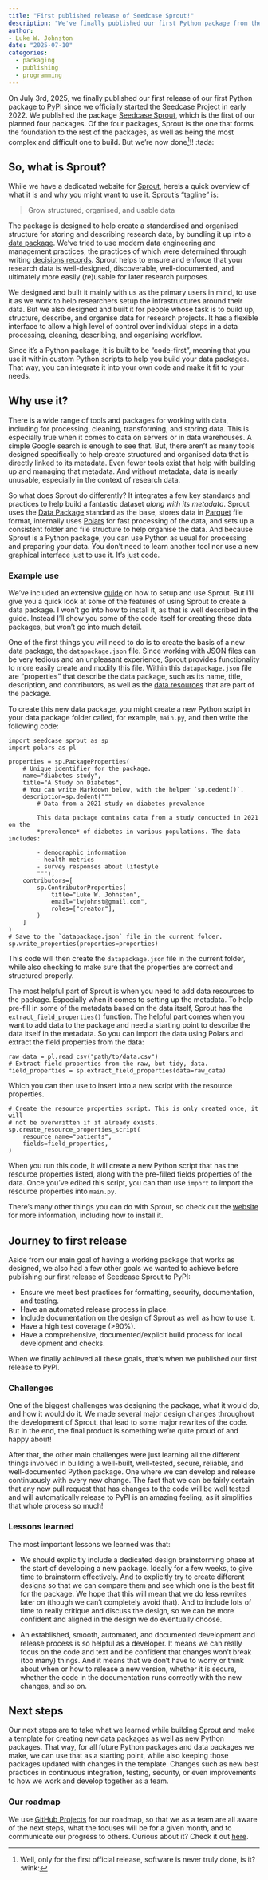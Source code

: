 ```yaml
---
title: "First published release of Seedcase Sprout!"
description: "We've finally published our first Python package from the Seedcase Project :tada: :tada:"
author:
- Luke W. Johnston
date: "2025-07-10"
categories:
  - packaging
  - publishing
  - programming
---
```


On July 3rd, 2025, we finally published our first release of our first
Python package to [PyPI](https://pypi.org/project/seedcase-sprout) since
we officially started the Seedcase Project in early 2022. We published
the package [Seedcase Sprout](https://sprout.seedcase-project.org),
which is the first of our planned four packages. Of the four packages,
Sprout is the one that forms the foundation to the rest of the packages,
as well as being the most complex and difficult one to build. But we're
now done[^1]!! :tada:

[^1]: Well, only for the first official release, software is never truly
    done, is it? :wink:

## So, what is Sprout?

While we have a dedicated website for
[Sprout](https://sprout.seedcase-project.org), here's a quick overview
of what it is and why you might want to use it. Sprout's "tagline" is:

> Grow structured, organised, and usable data

The package is designed to help create a standardised and organised
structure for storing and describing research data, by bundling it up
into a [data
package](https://decisions.seedcase-project.org/why-frictionless-data/).
We've tried to use modern data engineering and management practices, the
practices of which were determined through writing [decisions
records](https://decisions.seedcase-project.org/). Sprout helps to
ensure and enforce that your research data is well-designed,
discoverable, well-documented, and ultimately more easily (re)usable for
later research purposes.

We designed and built it mainly with us as the primary users in mind, to
use it as we work to help researchers setup the infrastructures around
their data. But we also designed and built it for people whose task is
to build up, structure, describe, and organise data for research
projects. It has a flexible interface to allow a high level of control
over individual steps in a data processing, cleaning, describing, and
organising workflow.

Since it's a Python package, it is built to be "code-first", meaning
that you use it within custom Python scripts to help you build your data
packages. That way, you can integrate it into your own code and make it
fit to your needs.

## Why use it?

There is a wide range of tools and packages for working with data,
including for processing, cleaning, transforming, and storing data. This
is especially true when it comes to data on servers or in data
warehouses. A simple Google search is enough to see that. But, there
aren't as many tools designed specifically to help create structured and
organised data that is directly linked to its metadata. Even fewer tools
exist that help with building up and managing that metadata. And without
metadata, data is nearly unusable, especially in the context of research
data.

So what does Sprout do differently? It integrates a few key standards
and practices to help build a fantastic dataset *along with its
metadata*. Sprout uses the [Data Package](https://datapackage.org/)
standard as the base, stores data in
[Parquet](https://parquet.apache.org/) file format, internally uses
[Polars](https://www.pola.rs/) for fast processing of the data, and sets
up a consistent folder and file structure to help organise the data. And
because Sprout is a Python package, you can use Python as usual for
processing and preparing your data. You don't need to learn another tool
nor use a new graphical interface just to use it. It's just code.

### Example use

We've included an extensive
[guide](https://sprout.seedcase-project.org/docs/guide/) on how to setup
and use Sprout. But I'll give you a quick look at some of the features
of using Sprout to create a data package. I won't go into how to install
it, as that is well described in the guide. Instead I'll show you some
of the code itself for creating these data packages, but won't go into
much detail.

One of the first things you will need to do is to create the basis of a
new data package, the `datapackage.json` file. Since working with JSON
files can be very tedious and an unpleasant experience, Sprout provides
functionality to more easily create and modify this file. Within this
`datapackage.json` file are "properties" that describe the data package,
such as its name, title, description, and contributors, as well as the
[data
resources](https://sprout.seedcase-project.org/docs/guide/resources/)
that are part of the package.

To create this new data package, you might create a new Python script in
your data package folder called, for example, `main.py`, and then write
the following code:

``` .python
import seedcase_sprout as sp
import polars as pl

properties = sp.PackageProperties(
    # Unique identifier for the package.
    name="diabetes-study",
    title="A Study on Diabetes",
    # You can write Markdown below, with the helper `sp.dedent()`.
    description=sp.dedent("""
        # Data from a 2021 study on diabetes prevalence

        This data package contains data from a study conducted in 2021 on the
        *prevalence* of diabetes in various populations. The data includes:

        - demographic information
        - health metrics
        - survey responses about lifestyle
        """),
    contributors=[
        sp.ContributorProperties(
            title="Luke W. Johnston",
            email="lwjohnst@gmail.com",
            roles=["creator"],
        )
    ]
)
# Save to the `datapackage.json` file in the current folder.
sp.write_properties(properties=properties)
```

This code will then create the `datapackage.json` file in the current
folder, while also checking to make sure that the properties are correct
and structured properly.

The most helpful part of Sprout is when you need to add data resources
to the package. Especially when it comes to setting up the metadata. To
help pre-fill in some of the metadata based on the data itself, Sprout
has the `extract_field_properties()` function. The helpful part comes
when you want to add data to the package and need a starting point to
describe the data itself in the metadata. So you can import the data
using Polars and extract the field properties from the data:

``` .python
raw_data = pl.read_csv("path/to/data.csv")
# Extract field properties from the raw, but tidy, data.
field_properties = sp.extract_field_properties(data=raw_data)
```

Which you can then use to insert into a new script with the resource
properties.

``` .python
# Create the resource properties script. This is only created once, it will
# not be overwritten if it already exists.
sp.create_resource_properties_script(
    resource_name="patients",
    fields=field_properties,
)
```

When you run this code, it will create a new Python script that has the
resource properties listed, along with the pre-filled fields properties
of the data. Once you've edited this script, you can than use `import`
to import the resource properties into `main.py`.

There's many other things you can do with Sprout, so check out the
[website](https://sprout.seedcase-project.org) for more information,
including how to install it.

## Journey to first release

Aside from our main goal of having a working package that works as
designed, we also had a few other goals we wanted to achieve before
publishing our first release of Seedcase Sprout to PyPI:

-   Ensure we meet best practices for formatting, security,
    documentation, and testing.
-   Have an automated release process in place.
-   Include documentation on the design of Sprout as well as how to use
    it.
-   Have a high test coverage (\>90%).
-   Have a comprehensive, documented/explicit build process for local
    development and checks.

When we finally achieved all these goals, that's when we published our
first release to PyPI.

### Challenges

One of the biggest challenges was designing the package, what it would
do, and how it would do it. We made several major design changes
throughout the development of Sprout, that lead to some major rewrites
of the code. But in the end, the final product is something we're quite
proud of and happy about!

After that, the other main challenges were just learning all the
different things involved in building a well-built, well-tested, secure,
reliable, and well-documented Python package. One where we can develop
and release continuously with every new change. The fact that we can be
fairly certain that any new pull request that has changes to the code
will be well tested and will automatically release to PyPI is an amazing
feeling, as it simplifies that whole process so much!

### Lessons learned

The most important lessons we learned was that:

-   We should explicitly include a dedicated design brainstorming phase
    at the start of developing a new package. Ideally for a few weeks,
    to give time to brainstorm effectively. And to explicitly try to
    create different designs so that we can compare them and see which
    one is the best fit for the package. We hope that this will mean
    that we do less rewrites later on (though we can't completely avoid
    that). And to include lots of time to really critique and discuss
    the design, so we can be more confident and aligned in the design we
    do eventually choose.

-   An established, smooth, automated, and documented development and
    release process is so helpful as a developer. It means we can really
    focus on the code and text and be confident that changes won't break
    (too many) things. And it means that we don't have to worry or think
    about when or how to release a new version, whether it is secure,
    whether the code in the documentation runs correctly with the new
    changes, and so on.

## Next steps

Our next steps are to take what we learned while building Sprout and
make a template for creating new data packages as well as new Python
packages. That way, for all future Python packages and data packages we
make, we can use that as a starting point, while also keeping those
packages updated with changes in the template. Changes such as new best
practices in continuous integration, testing, security, or even
improvements to how we work and develop together as a team.

### Our roadmap

We use [GitHub
Projects](https://docs.github.com/en/issues/planning-and-tracking-with-projects/learning-about-projects/about-projects)
for our roadmap, so that we as a team are all aware of the next steps,
what the focuses will be for a given month, and to communicate our
progress to others. Curious about it? Check it out
[here](https://github.com/orgs/seedcase-project/projects/22/views/1).
